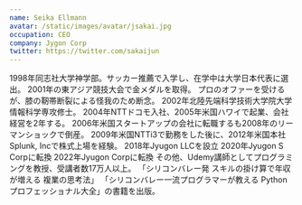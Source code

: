 ```yaml
---
name: Seika Ellmann
avatar: /static/images/avatar/jsakai.jpg
occupation: CEO
company: Jygon Corp
twitter: https://twitter.com/sakaijun
---
```


1998年同志社大学神学部。サッカー推薦で入学し、在学中は大学日本代表に選出。
2001年の東アジア競技大会で金メダルを取得。
プロのオファーを受けるが、膝の靭帯断裂による怪我のため断念。
2002年北陸先端科学技術大学院大学情報科学専攻修士。
2004年NTTドコモ入社、2005年米国ハワイで起業、会社経営を2年する。
2006年米国スタートアップの会社に転職するも2008年のリーマンショックで倒産。
2009年米国NTTi3で勤務をした後に、2012年米国本社Splunk, Incで株式上場を経験。
2018年Jyugon LLCを設立
2020年Jyugon S Corpに転換
2022年Jyugon Corpに転換
その他、Udemy講師としてプログラミングを教授、受講者数17万人以上。
「シリコンバレー発 スキルの掛け算で年収が増える 複業の思考法」
「シリコンバレー一流プログラマーが教える Pythonプロフェッショナル大全」の書籍を出版。
